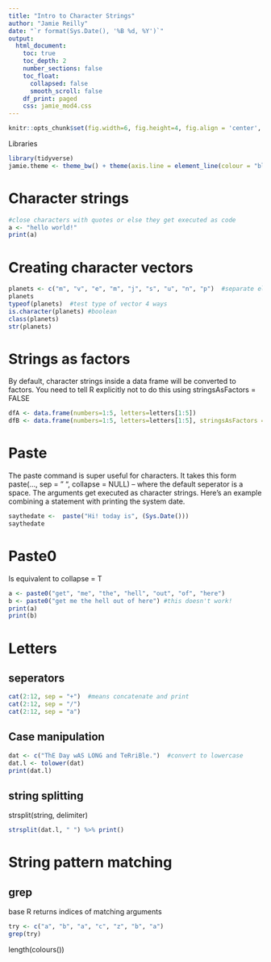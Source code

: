 ```yaml
---
title: "Intro to Character Strings"
author: "Jamie Reilly"
date: "`r format(Sys.Date(), '%B %d, %Y')`"
output:
  html_document:
    toc: true
    toc_depth: 2
    number_sections: false
    toc_float:
      collapsed: false
      smooth_scroll: false
    df_print: paged
    css: jamie_mod4.css
---
```


```r
knitr::opts_chunk$set(fig.width=6, fig.height=4, fig.align = 'center', fig.path='Figs/', echo=TRUE, tidy=TRUE, message=F, warning=F, cache=T)
```

Libraries 
```r
library(tidyverse)
jamie.theme <- theme_bw() + theme(axis.line = element_line(colour = "black"), panel.grid.minor = element_blank(), panel.grid.major = element_blank(), panel.border = element_blank(), panel.background = element_blank(), legend.title= element_blank())
```

# Character strings
```r
#close characters with quotes or else they get executed as code
a <- "hello world!"
print(a)
```

# Creating character vectors
```r
planets <- c("m", "v", "e", "m", "j", "s", "u", "n", "p")  #separate elements
planets
typeof(planets)  #test type of vector 4 ways
is.character(planets) #boolean
class(planets)
str(planets)
```

# Strings as factors
By default, character strings inside a data frame will be converted to factors. You need to tell R explicitly not to do this using stringsAsFactors = FALSE
```r
dfA <- data.frame(numbers=1:5, letters=letters[1:5])
dfB <- data.frame(numbers=1:5, letters=letters[1:5], stringsAsFactors = FALSE)
```

# Paste
The paste command is super useful for characters. It takes this form
paste(..., sep = " ", collapse = NULL) -- where the default seperator is a space.  The arguments get executed as character strings. Here's an example combining a statement with printing the system date. 

```r
saythedate <-  paste("Hi! today is", (Sys.Date()))
saythedate
```

# Paste0
Is equivalent to collapse = T
```r
a <- paste0("get", "me", "the", "hell", "out", "of", "here")
b <- paste0("get me the hell out of here") #this doesn't work!
print(a)
print(b)

```

# Letters
## seperators

```r
cat(2:12, sep = "+")  #means concatenate and print
cat(2:12, sep = "/") 
cat(2:12, sep = "a") 
```

## Case manipulation
```r
dat <- c("ThE Day wAS LONG and TeRriBle.")  #convert to lowercase
dat.l <- tolower(dat)
print(dat.l)
```

## string splitting
strsplit(string, delimiter)
```r
strsplit(dat.l, " ") %>% print()
```

# String pattern matching
## grep
base R returns indices of matching arguments

```r
try <- c("a", "b", "a", "c", "z", "b", "a")
grep(try)
```


length(colours())


